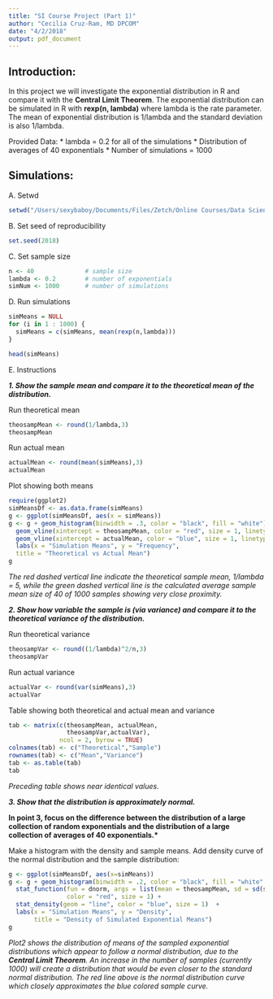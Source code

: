 ```yaml
---
title: "SI Course Project (Part 1)"
author: "Cecilia Cruz-Ram, MD DPCOM"
date: "4/2/2018"
output: pdf_document
---
```


## Introduction:
In this project we will investigate the exponential distribution in R and compare it with the 
<b>Central Limit Theorem</b>. The exponential distribution can be simulated in R with 
<b>rexp(n, lambda)</b> where lambda is the rate parameter. The mean of exponential distribution 
is 1/lambda and the standard deviation is also 1/lambda. 

Provided Data:
* lambda = 0.2 for all of the simulations
* Distribution of averages of 40 exponentials
* Number of simulations = 1000

## Simulations:

A. Setwd
```r
setwd("/Users/sexybaboy/Documents/Files/Zetch/Online Courses/Data Science Specialization Feb18/R/Statistical Inference")
```

B. Set seed of reproducibility
```r
set.seed(2018)
```

C. Set sample size
```r
n <- 40              # sample size
lambda <- 0.2        # number of exponentials
simNum <- 1000       # number of simulations
```

D. Run simulations
```r
simMeans = NULL
for (i in 1 : 1000) {
  simMeans = c(simMeans, mean(rexp(n,lambda)))
}

head(simMeans)
```

E. Instructions

<b>*1. Show the sample mean and compare it to the theoretical mean of the distribution.*</b>

Run theoretical mean
```r
theosampMean <- round(1/lambda,3)
theosampMean
```

Run actual mean
```r
actualMean <- round(mean(simMeans),3)
actualMean
```

Plot showing both means
```r
require(ggplot2)
simMeansDf <- as.data.frame(simMeans)
g <- ggplot(simMeansDf, aes(x = simMeans))
g <- g + geom_histogram(binwidth = .3, color = "black", fill = "white") +
  geom_vline(xintercept = theosampMean, color = "red", size = 1, linetype = 2) +
  geom_vline(xintercept = actualMean, color = "blue", size = 1, linetype = 3) +
  labs(x = "Simulation Means", y = "Frequency", 
  title = "Theoretical vs Actual Mean")
g
```

*The red dashed vertical line indicate the theoretical sample mean, 1/lambda = 5, 
while the green dashed vertical line is the calculated average sample mean size 
of 40 of 1000 samples showing very close proximity.*

<b>*2. Show how variable the sample is (via variance) and compare it to the theoretical 
variance of the distribution.*</b>

Run theoretical variance
```r
theosampVar <- round((1/lambda)^2/n,3)
theosampVar
```

Run actual variance
```r
actualVar <- round(var(simMeans),3)
actualVar
```

Table showing both theoretical and actual mean and variance
```r
tab <- matrix(c(theosampMean, actualMean, 
                theosampVar,actualVar),
              ncol = 2, byrow = TRUE)
colnames(tab) <- c("Theoretical","Sample")
rownames(tab) <- c("Mean","Variance")
tab <- as.table(tab)
tab
```

*Preceding table shows near identical values.*

<b>*3. Show that the distribution is approximately normal.*</b>

<b>In point 3, focus on the difference between the distribution of a large collection 
of random exponentials and the distribution of a large collection of averages of 40 exponentials.*</b>

Make a histogram with the density and sample means. Add density curve of the normal distribution 
and the sample distribution:
```r
g <- ggplot(simMeansDf, aes(x=simMeans))
g <- g + geom_histogram(binwidth = .2, color = "black", fill = "white" , aes(y = ..density..)) +
  stat_function(fun = dnorm, args = list(mean = theosampMean, sd = sd(simMeans)), 
                color = "red", size = 1) +
  stat_density(geom = "line", color = "blue", size = 1)  +
  labs(x = "Simulation Means", y = "Density", 
       title = "Density of Simulated Exponential Means")
g
```

*Plot2 shows the distribution of means of the sampled exponential distributions which 
appear to follow a normal distribution, due to the <b>Central Limit Theorem</b>. 
An increase in the number of samples (currently 1000) will create a distribution 
that would be even closer to the standard normal distribution. The red line above is 
the normal distribution curve which closely approximates the blue colored sample curve.*